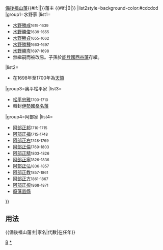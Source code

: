 {{Navbox
|bodyclass=hlist

|name=備後福山藩主
|title={{#if:{{{1|}}}|{{{1|}}}|}}[[備後福山藩]]{{#if:{{{2|}}}|{{{2|}}}|}}藩主 {{#if:{{{3|}}}|({{{3|}}})|}}
|list2style=background-color:#cdcdcd
|group1=水野家
|list1=
*[[水野勝成]]<small>1619-1639</small>
*[[水野勝俊]]<small>1639-1655</small>
*[[水野勝貞]]<small>1655-1662</small>
*[[水野勝種]]<small>1663-1697</small>
*[[水野勝岑]]<small>1697-1698</small>
*無繼嗣而被改易。子孫於[[能登國]][[西谷藩]]存續。
|list2=
*在1698年至1700年為[[天領]]
|group3=奧平松平家
|list3=
*[[松平忠雅]]<small>1700-1710</small>
*轉封[[伊勢國]][[桑名藩]]
|group4=阿部家
|list4=
*[[阿部正邦]]<small>1710-1715</small>
*[[阿部正福]]<small>1715-1748</small>
*[[阿部正右]]<small>1748-1769</small>
*[[阿部正倫]]<small>1769-1803</small>
*[[阿部正精]]<small>1803-1826</small>
*[[阿部正寧]]<small>1826-1836</small>
*[[阿部正弘]]<small>1836-1857</small>
*[[阿部正教]]<small>1857-1861</small>
*[[阿部正方]]<small>1861-1867</small>
*[[阿部正桓]]<small>1868-1871</small>
*[[廢藩置縣]]
}}<noinclude>

==用法==
<nowiki>{{備後福山藩主|家名|代數|在任年}}</nowiki>
[[Category:歷代藩主模板|B]]
[[Category:備後福山藩主|*]]
</noinclude>